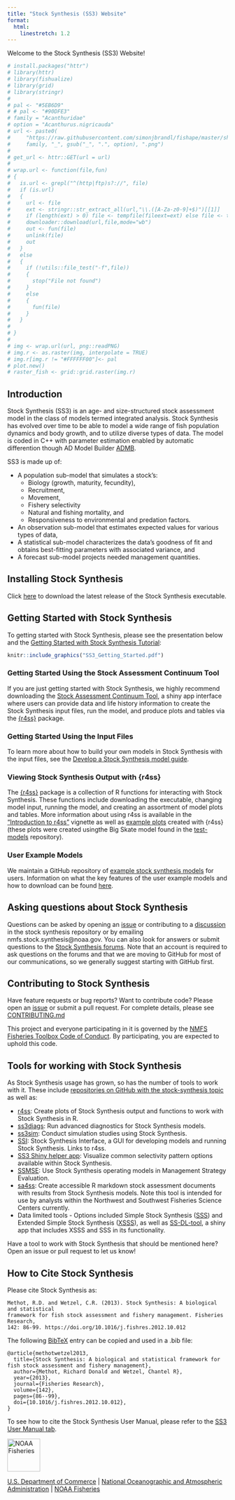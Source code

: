 ```yaml
---
title: "Stock Synthesis (SS3) Website"
format: 
  html: 
    linestretch: 1.2
---
```


Welcome to the Stock Synthesis (SS3) Website!

```r
# install.packages("httr")
# library(httr)
# library(fishualize)
# library(grid)
# library(stringr)
# 
# pal <- "#5EB6D9"
# # pal <- "#90DFE3"
# family = "Acanthuridae"
# option = "Acanthurus.nigricauda"
# url <- paste0(
#     "https://raw.githubusercontent.com/simonjbrandl/fishape/master/shapes/",
#     family, "_", gsub("_", ".", option), ".png")
# 
# get_url <- httr::GET(url = url)
# 
# wrap.url <- function(file,fun)
# {
#   is.url <- grepl("^(http|ftp)s?://", file)
#   if (is.url)
#   {
#     url <- file
#     ext <- stringr::str_extract_all(url,"\\.([A-Za-z0-9]+$)")[[1]]
#     if (length(ext) > 0) file <- tempfile(fileext=ext) else file <- tempfile()
#     downloader::download(url,file,mode="wb")
#     out <- fun(file)
#     unlink(file)
#     out
#   }
#   else
#   {
#     if (!utils::file_test("-f",file))
#     {
#       stop("File not found")
#     }
#     else
#     {
#       fun(file)
#     }
#   }
# 
# }
# 
# img <- wrap.url(url, png::readPNG)
# img.r <- as.raster(img, interpolate = TRUE)
# img.r[img.r != "#FFFFFF00"]<- pal
# plot.new()
# raster_fish <- grid::grid.raster(img.r)
```

## Introduction

Stock Synthesis (SS3) is an age- and size-structured stock assessment model in the class of models termed integrated analysis. Stock Synthesis has evolved over time to be able to model a wide range of fish population dynamics and body growth, and to utilize diverse types of data. The model is coded in C++ with parameter estimation enabled by automatic differention though AD Model Builder [ADMB](https://www.admb-project.org/).

SS3 is made up of:

-   A population sub-model that simulates a stock's:
    -   Biology (growth, maturity, fecundity),
    -   Recruitment,
    -   Movement, 
    -   Fishery selectivity
    -   Natural and fishing mortality, and
    -   Responsiveness to environmental and predation factors.
-   An observation sub-model that estimates expected values for various types of data,
-   A statistical sub-model characterizes the data's goodness of fit and obtains best-fitting parameters with associated variance, and
-   A forecast sub-model projects needed management quantities.

## Installing Stock Synthesis 
Click [here](https://github.com/nmfs-stock-synthesis/stock-synthesis/releases/latest) to download the latest release of the Stock Synthesis executable. 

## Getting Started with Stock Synthesis
To getting started with Stock Synthesis, please see the presentation below and the [Getting Started with Stock Synthesis Tutorial](qmds/getting_started_ss3.qmd):

```r
knitr::include_graphics("SS3_Getting_Started.pdf")
```

### Getting Started Using the Stock Assessment Continuum Tool
If you are just getting started with Stock Synthesis, we highly recommend downloading the [Stock Assessment Continuum Tool](https://github.com/shcaba/SS-DL-tool), a shiny app interface where users can provide data and life history information to create the Stock Synthesis input files, run the model, and produce plots and tables via the [{r4ss}](https://github.com/r4ss/r4ss) package.

### Getting Started Using the Input Files
To learn more about how to build your own models in Stock Synthesis with the input files, see the [Develop a Stock Synthesis model guide](https://nmfs-stock-synthesis.github.io/doc/ss3_model_tips.html).

### Viewing Stock Synthesis Output with {r4ss}
The [{r4ss}](https://github.com/r4ss/r4ss) package is a collection of R functions for interacting with Stock Synthesis. These functions include downloading the executable, changing model input, running the model, and creating an assortment of model plots and tables. More information about using r4ss is available in the ["Introduction to r4ss"](https://r4ss.github.io/r4ss/articles/r4ss-intro-vignette.html) vignette as well as [example plots](https://r4ss.github.io/r4ss/BigSkate) created with {r4ss} (these plots were created usingthe Big Skate model found in the [test-models](https://github.com/nmfs-stock-synthesis/test-models) repository).

### User Example Models
We maintain a GitHub repository of [example stock synthesis models](https://github.com/nmfs-stock-synthesis/user-examples) for users. Information on what the key features of the user example models and how to download can be found [here](https://github.com/nmfs-stock-synthesis/user-examples#readme).

## Asking questions about Stock Synthesis
Questions can be asked by opening an [issue](https://github.com/nmfs-stock-synthesis/stock-synthesis/issues) or contributing to a [discussion](https://github.com/nmfs-stock-synthesis/stock-synthesis/discussions) in the stock synthesis repository or by emailing nmfs.stock.synthesis@noaa.gov. You can also look for answers or submit questions to the [Stock Synthesis forums](https://vlab.noaa.gov/web/stock-synthesis/public-forums). Note that an account is required to ask questions on the forums and that we are moving to GitHub for most of our communications, so we generally suggest starting with GitHub first.

## Contributing to Stock Synthesis
Have feature requests or bug reports? Want to contribute code? Please open an [issue](https://github.com/nmfs-stock-synthesis/stock-synthesis/issues) or submit a pull request. For complete details, please see [CONTRIBUTING.md](CONTRIBUTING.md)

This project and everyone participating in it is governed by the [NMFS Fisheries Toolbox Code of Conduct](https://github.com/nmfs-fish-tools/Resources/blob/master/CODE_OF_CONDUCT.md). By participating, you are expected to uphold this code.

## Tools for working with Stock Synthesis
As Stock Synthesis usage has grown, so has the number of tools to work with it. These include [repositories on GitHub with the stock-synthesis topic](https://github.com/topics/stock-synthesis) as well as:

- [r4ss](https://github.com/r4ss/r4ss): Create plots of Stock Synthesis output and functions to work with Stock Synthesis in R.
- [ss3diags](https://github.com/PIFSCstockassessments/ss3diags): Run advanced diagnostics for Stock Synthesis models.
- [ss3sim](https://github.com/ss3sim/ss3sim): Conduct simulation studies using Stock Synthesis.
- [SSI](https://vlab.noaa.gov/web/stock-synthesis/document-library/-/document_library/0LmuycloZeIt/view/5042951): Stock Synthesis Interface, a GUI for developing models and running Stock Synthesis. Links to r4ss.
- [SS3 Shiny helper app](https://connect.fisheries.noaa.gov/ss3-helper/): Visualize common selectivity pattern options available within Stock Synthesis.
- [SSMSE](https://github.com/nmfs-fish-tools/SSMSE): Use Stock Synthesis operating models in Management Strategy Evaluation.
- [sa4ss](https://github.com/nwfsc-assess/sa4ss): Create accessible R markdown stock assessment documents with results from Stock Synthesis models. Note this tool is intended for use by analysts within the Northwest and Southwest Fisheries Science Centers currently.
- Data limited tools - Options included Simple Stock Synthesis ([SSS](https://github.com/shcaba/SSS)) and Extended Simple Stock Synthesis ([XSSS](https://github.com/chantelwetzel-noaa/XSSS)), as well as [SS-DL-tool](https://github.com/shcaba/SS-DL-tool), a shiny app that includes XSSS and SSS in its functionality.

Have a tool to work with Stock Synthesis that should be mentioned here? Open an issue or pull request to let us know!

## How to Cite Stock Synthesis
Please cite Stock Synthesis as:

```         
Methot, R.D. and Wetzel, C.R. (2013). Stock Synthesis: A biological and statistical
framework for fish stock assessment and fishery management. Fisheries Research, 
142: 86-99. https://doi.org/10.1016/j.fishres.2012.10.012
```

The following [BibTeX](http://www.bibtex.org/) entry can be copied and used in a .bib file:

```         
@article{methotwetzel2013,
  title={Stock Synthesis: A biological and statistical framework for fish stock assessment and fishery management},
  author={Methot, Richard Donald and Wetzel, Chantel R},
  year={2013}, 
  journal={Fisheries Research},
  volume={142},
  pages={86--99},
  doi={10.1016/j.fishres.2012.10.012},
}
```

To see how to cite the Stock Synthesis User Manual, please refer to the [SS3 User Manual tab](user_manual.qmd).

<img src="https://raw.githubusercontent.com/nmfs-general-modeling-tools/nmfspalette/main/man/figures/noaa-fisheries-rgb-2line-horizontal-small.png" alt="NOAA Fisheries" height="75"/>

[U.S. Department of Commerce](https://www.commerce.gov/) \| [National Oceanographic and Atmospheric Administration](https://www.noaa.gov) \| [NOAA Fisheries](https://www.fisheries.noaa.gov/)
